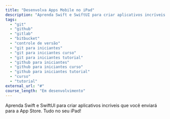 ```yaml
---
title: "Desenvolva Apps Mobile no iPad"
description: "Aprenda Swift e SwiftUI para criar aplicativos incríveis que você enviará para a App Store. Tudo no seu iPad!"
tags:
  - "git"
  - "github"
  - "gitlab"
  - "bitbucket"
  - "controle de versão"
  - "git para iniciantes"
  - "git para iniciantes curso"
  - "git para iniciantes tutorial"
  - "github para iniciantes"
  - "github para iniciantes curso"
  - "github para iniciantes tutorial"
  - "curso"
  - "tutorial"
external_url: "#"
course_length: "Em desenvolvimento"
---
```


Aprenda Swift e SwiftUI para criar aplicativos incríveis que você enviará para a App Store. Tudo no seu iPad!
